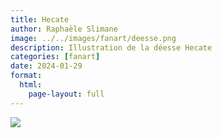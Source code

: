 ```yaml
---
title: Hecate
author: Raphaële Slimane
image: ../../images/fanart/deesse.png
description: Illustration de la déesse Hecate
categories: [fanart]
date: 2024-01-29
format:
  html:
    page-layout: full
---
```


![](../../images/fanart/deesse.png)
